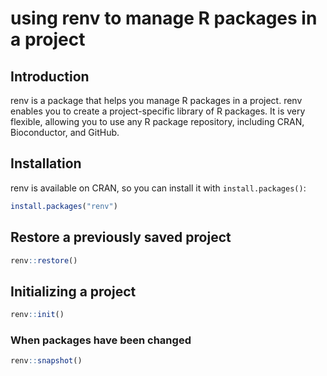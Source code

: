 # using renv to manage R packages in a project

## Introduction
renv is a package that helps you manage R packages in a project. renv enables you to create a project-specific library of R packages. It is very flexible, allowing you to use any R package repository, including CRAN, Bioconductor, and GitHub.

## Installation
renv is available on CRAN, so you can install it with `install.packages()`:

```r
install.packages("renv")
```

## Restore a previously saved project

```r
renv::restore()
```

## Initializing a project

```r
renv::init()
```

### When packages have been changed
    
```r
renv::snapshot()
``` 